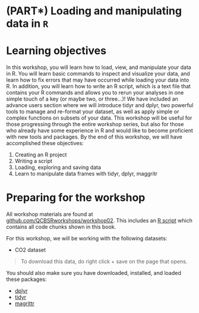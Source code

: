 # (PART\*) Loading and manipulating data in `R` {-}

# Learning objectives

In this workshop, you will learn how to load, view, and
manipulate your data in R. You will learn basic commands to inspect and
visualize your data, and learn how to fix errors that may have occurred
while loading your data into R. In addition, you will learn how to write
an R script, which is a text file that contains your R commands and
allows you to rerun your analyses in one simple touch of a key (or maybe
two, or three...)! We have included an advance users section where we
will introduce tidyr and dplyr, two powerful tools to manage and
re-format your dataset, as well as apply simple or complex functions on
subsets of your data. This workshop will be useful for those progressing
through the entire workshop series, but also for those who already have
some experience in R and would like to become proficient with new tools
and packages. By the end of this workshop, we will have accomplished these objectives:

1. Creating an R project
2. Writing a script
3. Loading, exploring and saving data
4. Learn to manipulate data frames with tidyr, dplyr, maggritr


# Preparing for the workshop

All workshop materials are found at [github.com/QCBSRworkshops/workshop02](https://github.com/QCBSRworkshops/workshop04). This includes an [R script](https://qcbsrworkshops.github.io/workshop02/book-en/workshop02-script-en.R) which contains all code chunks shown in this book.

For this workshop, we will be working with the following datasets:

* CO2 dataset

> To download this data, do right click + save on the page that opens.

You should also make sure you have downloaded, installed, and loaded these packages:

* [dplyr](https://cran.r-project.org/package=dplyr)
* [tidyr](https://cran.r-project.org/package=tidyr)
* [magrittr](https://cran.r-project.org/package=magrittr)